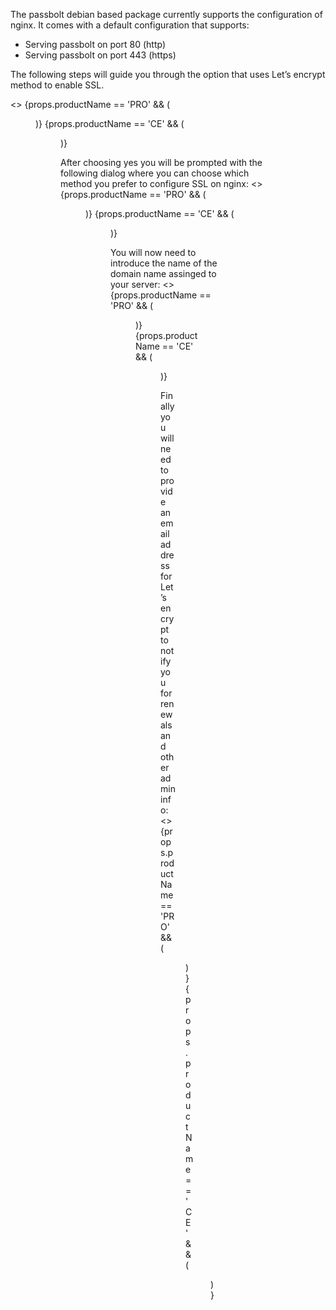 

The passbolt debian based package currently supports the configuration of nginx. It comes with a default configuration that supports:

  -  Serving passbolt on port 80 (http)
  -  Serving passbolt on port 443 (https)

The following steps will guide you through the option that uses Let’s encrypt method to enable SSL.

<>
{props.productName == 'PRO' && (
  <Figure
    size={{ width: '450px', height: 'auto' }}
    src="/img/help/2020/05/debian-package/configure_nginx_pro.png"
    alt="Configure nginx dialog "
    caption="fig. Configure nginx dialog"
  />
  )}
{props.productName == 'CE' && (
  <Figure
    size={{ width: '450px', height: 'auto' }}
    src="/img/help/2020/05/debian-package/configure_nginx.png"
    alt="Configure nginx dialog "
    caption="fig. Configure nginx dialog"
  />
  )}
</>



After choosing yes you will be prompted with the following dialog where you can choose which method you prefer to configure SSL on nginx:
<>
{props.productName == 'PRO' && (
  <Figure
    size={{ width: '450px', height: 'auto' }}
    src="/img/help/2020/05/debian-package/nginx_choices_pro.png"
    alt="nginx SSL dialog"
    caption="fig. nginx SSL dialog"
  />
  )}
{props.productName == 'CE' && (
  <Figure
    size={{ width: '450px', height: 'auto' }}
    src="/img/help/2020/05/debian-package/nginx_choices.png"
   alt="nginx SSL dialog"
    caption="fig. nginx SSL dialog"
  />
  )}
</>


You will now need to introduce the name of the domain name assinged to your server:
<>
{props.productName == 'PRO' && (
  <Figure
    size={{ width: '450px', height: 'auto' }}
    src="/img/help/2020/05/debian-package/nginx_domain_pro.png"
    alt="nginx domain name"
    caption="fig. nginx domain name"
  />
  )}
{props.productName == 'CE' && (
  <Figure
    size={{ width: '450px', height: 'auto' }}
    src="/img/help/2020/05/debian-package/nginx_domain.png"
    alt="nginx domain name"
    caption="fig. nginx domain name"
  />
  )}
</>



Finally you will need to provide an email address for Let’s encrypt to notify you for renewals and other admin info:
<>
{props.productName == 'PRO' && (
  <Figure
    size={{ width: '450px', height: 'auto' }}
    src="/img/help/2020/05/debian-package/lets_encrypt_email_pro.png"
    alt="lets encrypt admin email"
    caption="fig. lets encrypt admin email"
  />
  )}
{props.productName == 'CE' && (
  <Figure
    size={{ width: '450px', height: 'auto' }}
  src="/img/help/2020/05/debian-package/lets_encrypt_email.png"
  alt="lets encrypt admin email"
  caption="fig. lets encrypt admin email"
  />
  )}
</>
